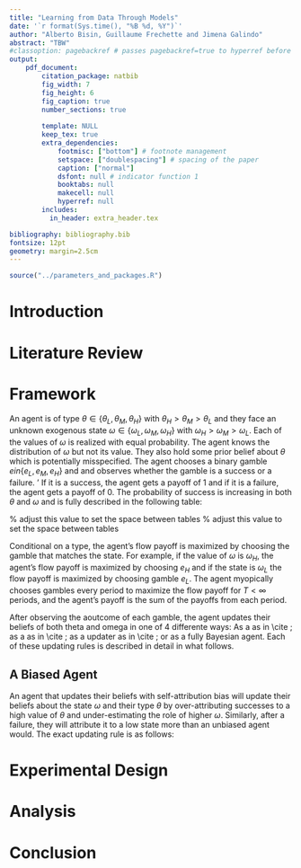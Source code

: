 ```yaml
---
title: "Learning from Data Through Models"
date: '`r format(Sys.time(), "%B %d, %Y")`'
author: "Alberto Bisin, Guillaume Frechette and Jimena Galindo"
abstract: "TBW"
#classoption: pagebackref # passes pagebackref=true to hyperref before it is loaded, allowing backreferencing
output: 
    pdf_document:
        citation_package: natbib
        fig_width: 7
        fig_height: 6
        fig_caption: true
        number_sections: true
        
        template: NULL
        keep_tex: true
        extra_dependencies:
            footmisc: ["bottom"] # footnote management
            setspace: ["doublespacing"] # spacing of the paper
            caption: ["normal"]
            dsfont: null # indicator function 1
            booktabs: null
            makecell: null
            hyperref: null
        includes:
          in_header: extra_header.tex

bibliography: bibliography.bib
fontsize: 12pt
geometry: margin=2.5cm
---
```


```r
source("../parameters_and_packages.R")
```

# Introduction


# Literature Review


# Framework
An agent is of type $\theta \in \{\theta_L, \theta_M, \theta_H\}$  with $\theta_H > \theta_M > \theta_L$ and they face an unknown 
exogenous state
$\omega \in \{\omega_L, \omega_M, \omega_H\}$ with $\omega_H>\omega_M>\omega_L$. 
Each of the values of $\omega$ is realized with equal probability. The agent knows the distribution of $\omega$ but not its value. 
They also hold some prior belief about $\theta$ which is potentially misspecified.\footnote{The particular types of misspecification
that are allowed are discussed below.}
The agent chooses a binary gamble $e in \{e_L, e_M, e_H\}$ and and observes whether the gamble is a success or a failure. '
If it is a success,
the agent gets a payoff of $1$ and if it is a failure, the agent gets a payoff of $0$. The probability of success is increasing in
both $\theta$ and $\omega$ and is fully described in the following table:

\begin{tabular}{ c|c|c|c|}
  
  \multicolumn{1}{c}{} & \multicolumn{1}{c}{$\omega_H$} & \multicolumn{1}{c}{$\omega_M$} & \multicolumn{1}{c}{$\omega_L$}\\
  \cline{2-4}
  $e_H$ & 50 & 20 & 2 \\
  \cline{2-4}
  $e_M$ & 45 & 30 & 7 \\
  \cline{2-4}
  $e_L$ & 40 & 25 & 20 \\
  \cline{2-4}
  \multicolumn{1}{c}{} & \multicolumn{1}{c}{} & \multicolumn{1}{c}{$\theta_L$} & \multicolumn{1}{c}{}\\
\end{tabular}
\hspace{.3cm} % adjust this value to set the space between tables
\begin{tabular}{ c|c|c|c|}
  
  \multicolumn{1}{c}{} & \multicolumn{1}{c}{$\omega_H$} & \multicolumn{1}{c}{$\omega_M$} & \multicolumn{1}{c}{$\omega_L$}\\
  \cline{2-4}
  $e_H$ & 80 & 50 & 5 \\
  \cline{2-4}
  $e_M$ & 69 & 65 & 30 \\
  \cline{2-4}
  $e_L$ & 65 & 45 & 40 \\
  \cline{2-4}
  \multicolumn{1}{c}{} & \multicolumn{1}{c}{} & \multicolumn{1}{c}{$\theta_M$} & \multicolumn{1}{c}{}\\
\end{tabular}
\hspace{.3cm} % adjust this value to set the space between tables
\begin{tabular}{ c|c|c|c|}
  
  \multicolumn{1}{c}{} & \multicolumn{1}{c}{$\omega_H$} & \multicolumn{1}{c}{$\omega_M$} & \multicolumn{1}{c}{$\omega_L$}\\
  \cline{2-4}
  $e_H$ & 98 & 65 & 25 \\
  \cline{2-4}
  $e_M$ & 80 & 69 & 35 \\
  \cline{2-4}
  $e_L$ & 75 & 55 & 45 \\
  \cline{2-4}
  \multicolumn{1}{c}{} & \multicolumn{1}{c}{} & \multicolumn{1}{c}{$\theta_H$} & \multicolumn{1}{c}{}\\
\end{tabular}

Conditional on a type, the agent's flow payoff is maximized by choosing the gamble that 
matches the state. For example, if the value of $\omega$ is $\omega_H$, the agent's flow payoff is maximized by 
choosing $e_H$ and if the state is $\omega_L$ the flow payoff is maximized by choosing gamble $e_L$. The agent myopically chooses
gambles every period to maximize the flow payoff for $T<\infty$ periods, and the agent's payoff is the sum of the payoffs from 
each period. 

After observing the aoutcome of each gamble, the agent updates their beliefs of both theta and omega in one of 4 differente ways: 
As a \emph{dogmatic} as in \cite ; as a \emph{switcher} as in \cite ; as a \emph{self-attribution} updater as in \cite ; 
or as a fully Bayesian agent. Each of these updating rules is described in detail in what follows.

## A Biased Agent
An agent that updates their beliefs with self-attribution bias will update their beliefs about the state $\omega$ and their type $\theta$
by over-attributing successes to a high value of $\theta$ and under-estimating the role of higher $\omega$. Similarly, after a 
failure, they will attribute it to a low state more than an unbiased agent would. The exact updating rule is as follows:
\begin{equation}

\end{equation}


# Experimental Design


# Analysis


# Conclusion